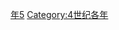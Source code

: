 {{Catnav|頁面分類|历史|歷史時代|年|4世纪各年}}
{{Commons category|305}}

[[Category:300年代|年5]]
[[Category:4世纪各年|Category:4世纪各年]]